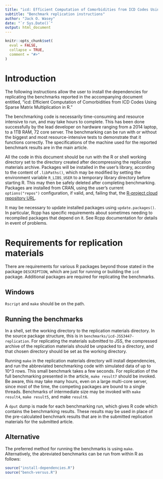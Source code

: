```yaml
---
title: "icd: Efficient Computation of Comorbidities from ICD Codes Using Sparse Matrix Multiplication in R"
subtitle: "Benchmark replication instructions"
author: "Jack O. Wasey"
date: "`r Sys.Date()`"
output: html_document
---
```

```r
knitr::opts_chunk$set(
  eval = FALSE,
  collapse = TRUE,
  comment = "#>"
)
```
# Introduction

The following instructions allow the user to install the dependencies for replicating the benchmarks reported in the accompanying document entitled, "icd: Efficient Computation of Comorbidities from ICD Codes Using Sparse Matrix Multiplication in R."

The benchmarking code is necessarily time-consuming and resource intensive to run, and may take hours to complete. This has been done successfully by the lead developer on hardware ranging from a 2014 laptop, to a 1TB RAM, 72 core server. The benchmarking can be run with or without the biggest and most resource-intensive tests to demonstrate that it functions correctly. The specifications of the machine used for the reported benchmark results are in the main article.

All the code in this document should be run with the R or shell working directory set to the directory created after decompressing the replication materials archive. Packages will be installed in the user's library, according to the content of `.libPaths()`, which may be modified by setting the environment variable `R_LIBS_USER` to a temporary library directory before starting R. This may then be safely deleted after completing benchmarking. Packages are installed from CRAN, using the user's current `options("repos")` configuration, if valid, and, failing that, the [R-project cloud repository URL](https://cloud.r-project.org/).

It may be necessary to update installed packages using `update.packages()`. In particular, Rcpp has specific requirements about sometimes needing to recompiled packages that depend on it. See Rcpp documentation for details in event of problems.

# Requirements for replication materials

There are requirements for various R packages beyond those stated in the package `DESCRIPTION`, which are just for running or building the `icd` package. Additional packages are required for replicating the benchmarks.

## Windows

`Rscript` and `make` should be on the path.

## Running the benchmarks

In a shell, set the working directory to the replication materials directory. In the source package structure, this is in `benchmarks/icd-JSS3447-replication`. For replicating the materials submitted to JSS, the compressed archive of the replication materials should be unpacked to a directory, and that chosen directory should be set as the working directory.

Running `make` in the replication materials directory will install dependencies, and run the abbreviated benchmarking code with simulated data of up to 10^3 rows. This small benchmark takes a few seconds. For replication of the full benchmarking presented in the article, `make result7` should be invoked. Be aware, this may take many hours, even on a large multi-core server, since most of the time, the competing packages are bound to a single threads. Benchmarks of intermediate size may be invoked with `make result4`, `make result5`, and make `result6`.

A `dput` dump is made for each benchmarking run, which gives R code which contains the benchmarking results. These results may be used in place of the pre-calculated benchmark results that are in the submitted replication materials for the submitted article.

## Alternative

The preferred method for running the benchmarks is using `make`. Alternatively, the abreviated benchmarks can be run from within R as follows:

```r
source("install-dependencies.R")
source("bench-versus.R")
```
